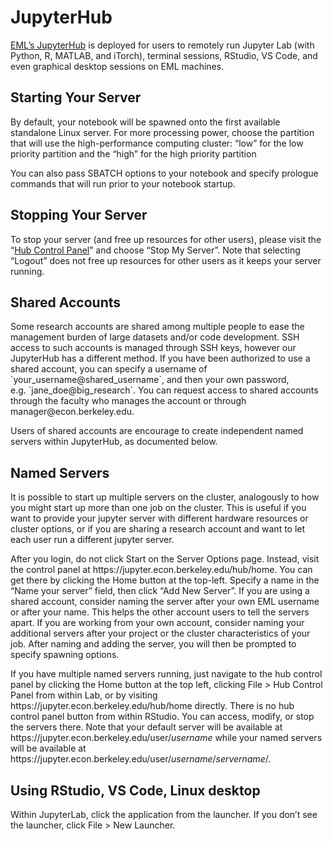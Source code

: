 # JupyterHub

[EML's JupyterHub](https://jupyter.econ.berkeley.edu) is deployed for
users to remotely run Jupyter Lab (with Python, R, MATLAB, and iTorch),
terminal sessions, RStudio, VS Code, and even graphical desktop sessions
on EML machines.

## Starting Your Server

By default, your notebook will be spawned onto the first available
standalone Linux server. For more processing power, choose the partition
that will use the high-performance computing cluster: "low" for the low
priority partition and the "high" for the high priority partition

You can also pass SBATCH options to your notebook and specify prologue
commands that will run prior to your notebook startup.

## Stopping Your Server

To stop your server (and free up resources for other users), please
visit the "[Hub Control
Panel](https://jupyter.econ.berkeley.edu/hub/home)" and choose "Stop My
Server". Note that selecting "Logout" does not free up resources for
other users as it keeps your server running.

## Shared Accounts

Some research accounts are shared among multiple people to ease the
management burden of large datasets and/or code development. SSH access
to such accounts is managed through SSH keys, however our JupyterHub has
a different method. If you have been authorized to use a shared account,
you can specify a username of \`your\_username@shared\_username\`, and
then your own password, e.g. \`jane\_doe@big\_research\`. You can
request access to shared accounts through the faculty who manages the
account or through manager@econ.berkeley.edu.

Users of shared accounts are encourage to create independent named
servers within JupyterHub, as documented below.

## Named Servers

It is possible to start up multiple servers on the cluster, analogously
to how you might start up more than one job on the cluster. This is
useful if you want to provide your jupyter server with different
hardware resources or cluster options, or if you are sharing a research
account and want to let each user run a different jupyter server.

After you login, do not click Start on the Server Options page. Instead,
visit the control panel at https://jupyter.econ.berkeley.edu/hub/home.
You can get there by clicking the Home button at the top-left. Specify a
name in the "Name your server" field, then click "Add New Server". If
you are using a shared account, consider naming the server after your
own EML username or after your name. This helps the other account users
to tell the servers apart. If you are working from your own account,
consider naming your additional servers after your project or the
cluster characteristics of your job. After naming and adding the server,
you will then be prompted to specify spawning options.

If you have multiple named servers running, just navigate to the hub
control panel by clicking the Home button at the top left, clicking File
&gt; Hub Control Panel from within Lab, or by visiting
https://jupyter.econ.berkeley.edu/hub/home directly. There is no hub
control panel button from within RStudio. You can access, modify, or
stop the servers there. Note that your default server will be available
at https://jupyter.econ.berkeley.edu/user/*username* while your named
servers will be available at
https://jupyter.econ.berkeley.edu/user/*username*/*servername*/.

## Using RStudio, VS Code, Linux desktop

Within JupyterLab, click the application from the launcher. If you don't
see the launcher, click File &gt; New Launcher.
